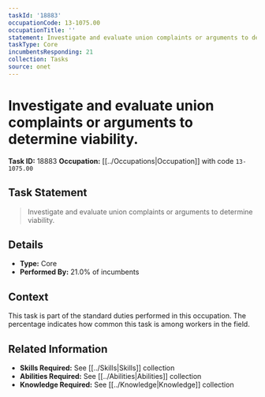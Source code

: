 ```yaml
---
taskId: '18883'
occupationCode: 13-1075.00
occupationTitle: ''
statement: Investigate and evaluate union complaints or arguments to determine viability.
taskType: Core
incumbentsResponding: 21
collection: Tasks
source: onet
---
```

# Investigate and evaluate union complaints or arguments to determine viability.

**Task ID:** 18883
**Occupation:** [[../Occupations|Occupation]] with code `13-1075.00`

## Task Statement

> Investigate and evaluate union complaints or arguments to determine viability.

## Details

- **Type:** Core
- **Performed By:** 21.0% of incumbents

## Context

This task is part of the standard duties performed in this occupation. The percentage indicates how common this task is among workers in the field.

## Related Information

- **Skills Required:** See [[../Skills|Skills]] collection
- **Abilities Required:** See [[../Abilities|Abilities]] collection
- **Knowledge Required:** See [[../Knowledge|Knowledge]] collection
